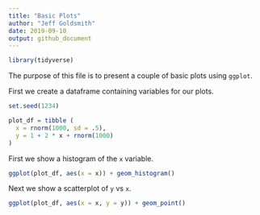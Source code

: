 ```yaml
---
title: "Basic Plots"
author: "Jeff Goldsmith"
date: 2019-09-10
output: github_document
---
```


```r
library(tidyverse)
```

The purpose of this file is to present a couple of basic plots using `ggplot`.

First we create a dataframe containing variables for our plots.

```r
set.seed(1234)

plot_df = tibble (
  x = rnorm(1000, sd = .5),
  y = 1 + 2 * x + rnorm(1000)
)
```

First we show a histogram of the `x` variable.

```r
ggplot(plot_df, aes(x = x)) + geom_histogram()
```

Next we show a scatterplot of `y` vs `x`. 

```r
ggplot(plot_df, aes(x = x, y = y)) + geom_point()
```
